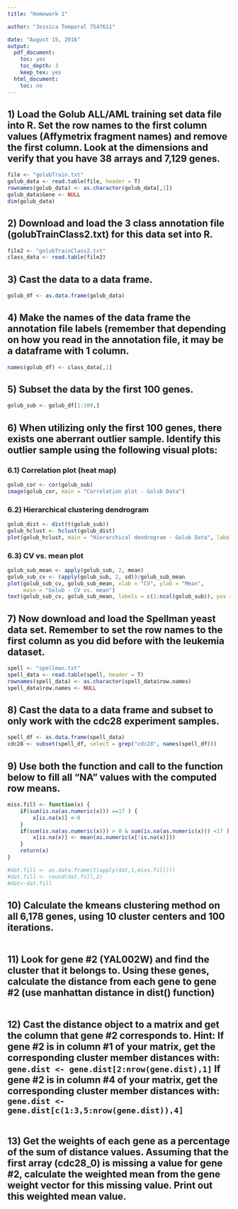 ```yaml
---
title: "Homework 1"

author: "Jessica Temporal 7547611"

date: "August 15, 2016"
output:
  pdf_document:
    toc: yes
    toc_depth: 3
    keep_tex: yes
  html_document:
    toc: no
---
```

\newpage

## 1) Load the Golub ALL/AML training set data file into R. Set the row names to the first column values (Affymetrix fragment names) and remove the first column. Look at the dimensions and verify that you have 38 arrays and 7,129 genes.
```r
file <- "golubTrain.txt"
golub_data <- read.table(file, header = T)
rownames(golub_data) <- as.character(golub_data[,1])
golub_data$Gene <- NULL
dim(golub_data)
```

## 2) Download and load the 3 class annotation file (golubTrainClass2.txt) for this data set into R.
```r
file2 <- "golubTrainClass2.txt"
class_data <- read.table(file2)
```

## 3) Cast the data to a data frame.
```r
golub_df <- as.data.frame(golub_data)
```

## 4) Make the names of the data frame the annotation file labels (remember that depending on how you read in the annotation file, it may be a dataframe with 1 column.
```r
names(golub_df) <- class_data[,1]
```

## 5) Subset the data by the first 100 genes.
```r
golub_sub <- golub_df[1:100,]
```
\newpage

## 6) When utilizing only the first 100 genes, there exists one aberrant outlier sample. Identify this outlier sample using the following visual plots:

### 6.1) Correlation plot (heat map)
```r
golub_cor <- cor(golub_sub)
image(golub_cor, main = "Correlation plot - Golub Data")
```
\newpage

### 6.2) Hierarchical clustering dendrogram
```r
golub_dist <- dist(t(golub_sub))
golub_hclust <- hclust(golub_dist)
plot(golub_hclust, main = "Hierarchical dendrogram - Golub Data", labels = c(1:38))
```
\newpage

### 6.3) CV vs. mean plot
```r
golub_sub_mean <- apply(golub_sub, 2, mean)
golub_sub_cv <- (apply(golub_sub, 2, sd))/golub_sub_mean
plot(golub_sub_cv, golub_sub_mean, xlab = "CV", ylab = "Mean",
     main = "Golub - CV vs. mean")
text(golub_sub_cv, golub_sub_mean, labels = c(1:ncol(golub_sub)), pos = 3)
```

## 7) Now download and load the Spellman yeast data set. Remember to set the row names to the first column as you did before with the leukemia dataset.
```r
spell <- "spellman.txt"
spell_data <- read.table(spell, header = T)
rownames(spell_data) <- as.character(spell_data$row.names)
spell_data$row.names <- NULL
```

## 8) Cast the data to a data frame and subset to only work with the cdc28 experiment samples.
```r
spell_df <- as.data.frame(spell_data)
cdc28 <- subset(spell_df, select = grep("cdc28", names(spell_df)))
```

## 9) Use both the function and call to the function below to fill all “NA” values with the computed row means.
```r
miss.fill <- function(x) {
	if(sum(is.na(as.numeric(x))) ==17 ) {
		x[is.na(x)] <-0
	}
	if(sum(is.na(as.numeric(x))) > 0 & sum(is.na(as.numeric(x))) <17 ) {
        x[is.na(x)] <- mean(as.numeric(x[!is.na(x)]))
	}
	return(x)
}

#dat.fill <- as.data.frame(t(apply(dat,1,miss.fill)))
#dat.fill <- round(dat.fill,2)
#dat<-dat.fill
```

## 10) Calculate the kmeans clustering method on all 6,178 genes, using 10 cluster centers and 100 iterations.
```r

```

## 11) Look for gene #2 (YAL002W) and find the cluster that it belongs to.  Using these genes, calculate the distance from each gene to gene #2 (use manhattan distance in dist() function)
```r

```

## 12) Cast the distance object to a matrix and get the column that gene #2 corresponds to.  Hint: If gene #2 is in column #1 of your matrix, get the corresponding cluster member distances with: `gene.dist <- gene.dist[2:nrow(gene.dist),1]` If gene #2 is in column #4 of your matrix, get the corresponding cluster member distances with: `gene.dist <- gene.dist[c(1:3,5:nrow(gene.dist)),4]`
```r

```

## 13) Get the weights of each gene as a percentage of the sum of distance values. Assuming that the first array (cdc28_0) is missing a value for gene #2, calculate the weighted mean from the gene weight vector for this missing value. Print out this weighted mean value.
```r

```
